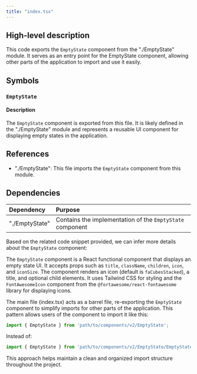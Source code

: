 ```yaml
---
title: "index.tsx"
---
```


## High-level description
This code exports the `EmptyState` component from the "./EmptyState" module. It serves as an entry point for the EmptyState component, allowing other parts of the application to import and use it easily.

## Symbols

### `EmptyState`
#### Description
The `EmptyState` component is exported from this file. It is likely defined in the "./EmptyState" module and represents a reusable UI component for displaying empty states in the application.

## References
- "./EmptyState": This file imports the `EmptyState` component from this module.

## Dependencies
| Dependency | Purpose |
|:-----------|:--------|
| "./EmptyState" | Contains the implementation of the `EmptyState` component |

Based on the related code snippet provided, we can infer more details about the `EmptyState` component:

The `EmptyState` component is a React functional component that displays an empty state UI. It accepts props such as `title`, `className`, `children`, `icon`, and `iconSize`. The component renders an icon (default is `faCubesStacked`), a title, and optional child elements. It uses Tailwind CSS for styling and the `FontAwesomeIcon` component from the `@fortawesome/react-fontawesome` library for displaying icons.

The main file (index.tsx) acts as a barrel file, re-exporting the `EmptyState` component to simplify imports for other parts of the application. This pattern allows users of the component to import it like this:

```typescript
import { EmptyState } from 'path/to/components/v2/EmptyState';
```

Instead of:

```typescript
import { EmptyState } from 'path/to/components/v2/EmptyState/EmptyState';
```

This approach helps maintain a clean and organized import structure throughout the project.